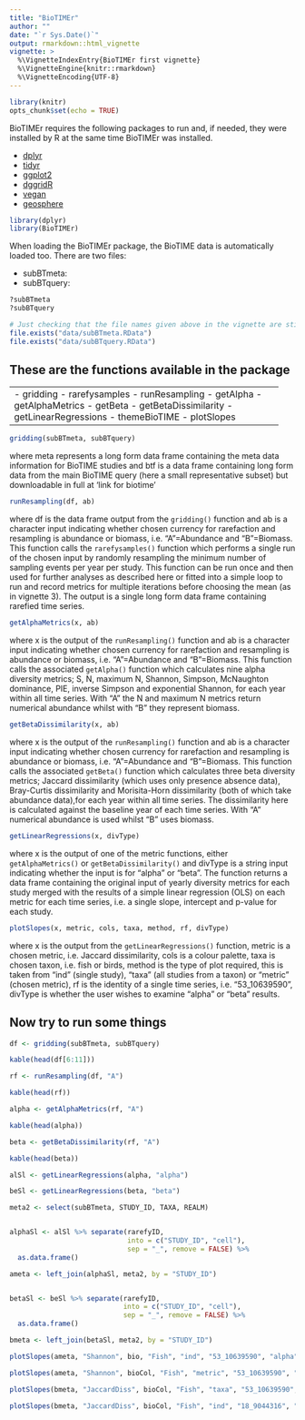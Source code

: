 ```yaml
---
title: "BioTIMEr"
author: ""
date: "`r Sys.Date()`"
output: rmarkdown::html_vignette
vignette: >
  %\VignetteIndexEntry{BioTIMEr first vignette}
  %\VignetteEngine{knitr::rmarkdown}
  %\VignetteEncoding{UTF-8}
---
```


```r
library(knitr)
opts_chunk$set(echo = TRUE)
```

BioTIMEr requires the following packages to run and, if needed, they were installed
by R at the same time BioTIMEr was installed.

- [dplyr](https://dplyr.tidyverse.org/)
- [tidyr](https://tidyr.tidyverse.org/)
- [ggplot2](https://ggplot2.tidyverse.org/)
- [dggridR](https://rdrr.io/cran/dggridR/)
- [vegan](https://vegandevs.github.io/vegan/)
- [geosphere](https://github.com/rspatial/geosphere)

```r
library(dplyr)
library(BioTIMEr)
```

When loading the BioTIMEr package, the BioTIME data is automatically loaded too.
There are two files: 

- subBTmeta: 
- subBTquery: 

```r
?subBTmeta
?subBTquery
```


```r
# Just checking that the file names given above in the vignette are still correct
file.exists("data/subBTmeta.RData")
file.exists("data/subBTquery.RData")
```


## These are the functions available in the package

-------------------------------------------------------------------
- gridding
- rarefysamples
- runResampling
- getAlpha
- getAlphaMetrics
- getBeta
- getBetaDissimilarity
- getLinearRegressions
- themeBioTIME
- plotSlopes

----------------------------------------------------------------------

```r
gridding(subBTmeta, subBTquery) 
```

where meta represents a long form data frame containing the meta data information for BioTIME studies and btf is a data frame containing long form data from the main BioTIME query (here a small representative subset) but downloadable in full at 'link for biotime'

```r
runResampling(df, ab) 
```

where df is the data frame output from the `gridding()` function and ab is a character input indicating whether chosen currency for rarefaction and resampling is abundance or biomass, i.e. "A"=Abundance and "B"=Biomass. This function calls the `rarefysamples()` function which performs a single run of the chosen input by randomly resampling the minimum number of sampling events per year per study. This function can be run once and then used for further analyses as described here or fitted into a simple loop to run and record metrics for multiple iterations before choosing the mean (as in vignette 3). The output is a single long form data frame containing rarefied time series.

```r
getAlphaMetrics(x, ab) 
```

where x is the output of the `runResampling()` function and ab is a character input indicating whether chosen currency for rarefaction and resampling is abundance or biomass, i.e. "A"=Abundance and "B"=Biomass. This function calls the associated `getAlpha()` function which calculates nine alpha diversity metrics; S, N, maximum N, Shannon, Simpson, McNaughton dominance, PIE, inverse Simpson and exponential Shannon, for each year within all time series. With "A" the N and maximum N metrics return numerical abundance whilst with "B" they represent biomass.

```r
getBetaDissimilarity(x, ab) 
```

where x is the output of the `runResampling()` function and ab is a character input indicating whether chosen currency for rarefaction and resampling is abundance or biomass, i.e. "A"=Abundance and "B"=Biomass. This function calls the associated `getBeta()` function which calculates three beta diversity metrics; Jaccard dissimilarity (which uses only presence absence data), Bray-Curtis dissimilarity and Morisita-Horn dissimilarity (both of which take abundance data),for each year within all time series. The dissimilarity here is calculated against the baseline year of each time series. With "A" numerical abundance is used whilst "B" uses biomass.


```r
getLinearRegressions(x, divType)
```

where x is the output of one of the metric functions, either `getAlphaMetrics()` or `getBetaDissimilarity()` and divType is a string input indicating whether the input is for "alpha" or "beta". The function returns a data frame containing the original input of yearly diversity metrics for each study merged with the results of a simple linear regression (OLS) on each metric for each time series, i.e. a single slope, intercept and p-value for each study.


```r
plotSlopes(x, metric, cols, taxa, method, rf, divType)
```

where x is the output from the `getLinearRegressions()` function, metric is a chosen metric, i.e. Jaccard dissimilarity, cols is a colour palette, taxa is chosen taxon, i.e. fish or birds, method is the type of plot required, this is taken from "ind" (single study), "taxa" (all studies from a taxon) or "metric" (chosen metric), rf is the identity of a single time series, i.e. "53_10639590", divType is whether the user wishes to examine "alpha" or "beta" results.

## Now try to run some things

```r

df <- gridding(subBTmeta, subBTquery)

kable(head(df[6:11]))

rf <- runResampling(df, "A")

kable(head(rf))

alpha <- getAlphaMetrics(rf, "A")

kable(head(alpha))

beta <- getBetaDissimilarity(rf, "A")

kable(head(beta))

alSl <- getLinearRegressions(alpha, "alpha")

beSl <- getLinearRegressions(beta, "beta")

meta2 <- select(subBTmeta, STUDY_ID, TAXA, REALM)


alphaSl <- alSl %>% separate(rarefyID, 
                             into = c("STUDY_ID", "cell"),
                             sep = "_", remove = FALSE) %>% 
  as.data.frame()

ameta <- left_join(alphaSl, meta2, by = "STUDY_ID")


betaSl <- beSl %>% separate(rarefyID, 
                            into = c("STUDY_ID", "cell"),
                            sep = "_", remove = FALSE) %>% 
  as.data.frame()

bmeta <- left_join(betaSl, meta2, by = "STUDY_ID")

```

```r

plotSlopes(ameta, "Shannon", bio, "Fish", "ind", "53_10639590", "alpha")

```


```r

plotSlopes(ameta, "Shannon", bioCol, "Fish", "metric", "53_10639590", "alpha")

```


```r

plotSlopes(bmeta, "JaccardDiss", bioCol, "Fish", "taxa", "53_10639590", "alpha")

```


```r

plotSlopes(bmeta, "JaccardDiss", bioCol, "Fish", "ind", "18_9044316", "beta")

```
